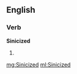==English==

===Verb===
'''Sinicized'''

# {{en-past of|sinicize}}

[[mg:Sinicized]]
[[ml:Sinicized]]